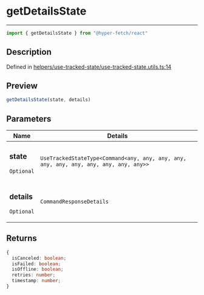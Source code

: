 

# getDetailsState

<div class="api-docs__separator" data-reactroot="">

---

</div><div class="api-docs__import" data-reactroot="">

```ts
import { getDetailsState } from "@hyper-fetch/react"
```

</div><div class="api-docs__section">

## Description

</div><div class="api-docs__description"><span class="api-docs__do-not-parse">



</span></div><p class="api-docs__definition">

Defined in [helpers/use-tracked-state/use-tracked-state.utils.ts:14](https://github.com/BetterTyped/hyper-fetch/blob/993719ed/packages/react/src/helpers/use-tracked-state/use-tracked-state.utils.ts#L14)

</p><div class="api-docs__section">

## Preview

</div><div class="api-docs__preview fn">

```ts
getDetailsState(state, details)
```

</div><div class="api-docs__section">

## Parameters

</div><div class="api-docs__parameters"><table><thead><tr><th>Name</th><th>Details</th></tr></thead><tbody><tr param-data="state"><td class="api-docs__param-name optional">

### state 

`Optional`

</td><td class="api-docs__param-type">

`UseTrackedStateType<Command<any, any, any, any, any, any, any, any, any, any, any>>`

</td></tr><tr param-data="details"><td class="api-docs__param-name optional">

### details 

`Optional`

</td><td class="api-docs__param-type">

`CommandResponseDetails`

</td></tr></tbody></table></div><div class="api-docs__section">

## Returns

</div><div class="api-docs__returns">

```ts
{
  isCanceled: boolean;
  isFailed: boolean;
  isOffline: boolean;
  retries: number;
  timestamp: number;
}
```

</div>